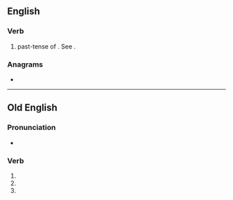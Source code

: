 ==English==

===Verb===
{{head|en|verb}}

# {{lb|en|obsolete}} past-tense of {{m|en|will}}. See {{m|en|would}}.

===Anagrams===
* {{anagrams|en|a=delow|dowel|dowle|lowed}}

----

==Old English==

===Pronunciation===
* {{IPA|/ˈwolde/|lang=ang}}

===Verb===
{{head|ang|verb form}}

# {{form of|First-person singular preterite form|willan|lang=ang}}
# {{form of|Third-person singular preterite form|willan|lang=ang}}
# {{form of|Subjunctive singular preterite form|willan|lang=ang}}